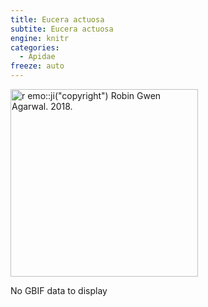 ```yaml
---
title: Eucera actuosa
subtite: Eucera actuosa
engine: knitr
categories:
  - Apidae
freeze: auto
---
```

[![`r emo::ji("copyright")` Robin Gwen Agarwal. 2018.](https://inaturalist-open-data.s3.amazonaws.com/photos/14750939/medium.jpg){height=300}](https://inaturalist.ca/observations/10583398)

No GBIF data to display
